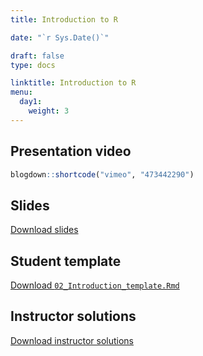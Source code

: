 ---
title: Introduction to R

date: "`r Sys.Date()`"

draft: false
type: docs

linktitle: Introduction to R
menu:
  day1:
    weight: 3
---

## Presentation video

```{r, echo=F}
blogdown::shortcode("vimeo", "473442290")
```

## Slides

[Download slides](../../../Course_Modularization/Intro to R/Slides/02_introduction_to_R_slides.pptx)

## Student template

[Download `02_Introduction_template.Rmd`](../../../Course_Modularization/Intro to R/Worksheets/Student Templates/02_Introduction_template.Rmd)

## Instructor solutions

[Download instructor solutions](../../../Course_Modularization/Intro to R/Worksheets/Solutions/02_Introduction_solutions.Rmd)

